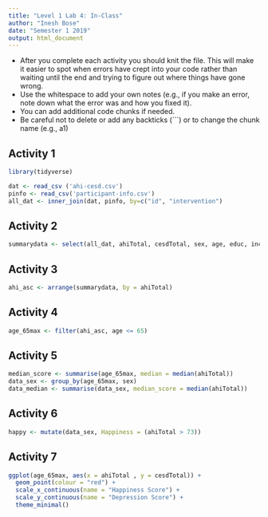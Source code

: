 ```yaml
---
title: "Level 1 Lab 4: In-Class"
author: "Inesh Bose"
date: "Semester 1 2019"
output: html_document
---
```


* After you complete each activity you should knit the file. This will make it easier to spot when errors have crept into your code rather than waiting until the end and trying to figure out where things have gone wrong.
* Use the whitespace to add your own notes (e.g., if you make an error, note down what the error was and how you fixed it).
* You can add additional code chunks if needed.
* Be careful not to delete or add any backticks (```) or to change the chunk name (e.g., a1)


## Activity 1

```r
library(tidyverse)

dat <- read_csv ('ahi-cesd.csv')
pinfo <- read_csv('participant-info.csv')
all_dat <- inner_join(dat, pinfo, by=c("id", "intervention")
```

## Activity 2

```r
summarydata <- select(all_dat, ahiTotal, cesdTotal, sex, age, educ, income, occasion, elapsed.days)
```

## Activity 3

```r
ahi_asc <- arrange(summarydata, by = ahiTotal)
```

## Activity 4

```r
age_65max <- filter(ahi_asc, age <= 65)
```

## Activity 5

```r
median_score <- summarise(age_65max, median = median(ahiTotal))
data_sex <- group_by(age_65max, sex)
data_median <- summarise(data_sex, median_score = median(ahiTotal))
```

## Activity 6

```r
happy <- mutate(data_sex, Happiness = (ahiTotal > 73))
```

## Activity 7

```r
ggplot(age_65max, aes(x = ahiTotal , y = cesdTotal)) + 
  geom_point(colour = "red") +
  scale_x_continuous(name = "Happiness Score") +
  scale_y_continuous(name = "Depression Score") +
  theme_minimal()
```
